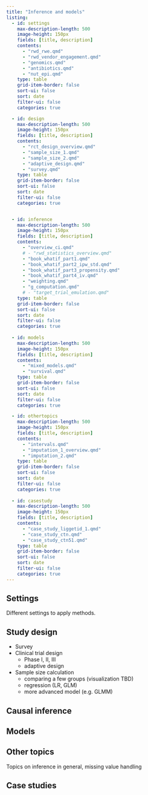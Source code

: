 ```yaml
---
title: "Inference and models"
listing:
  - id: settings
    max-description-length: 500
    image-height: 150px
    fields: [title, description]
    contents: 
      - "rwd_rwe.qmd"
      - "rwd_vendor_engagement.qmd"
      - "genomics.qmd"
      - "antibiotics.qmd"
      - "nut_epi.qmd"
    type: table
    grid-item-border: false
    sort-ui: false
    sort: date
    filter-ui: false
    categories: true

  - id: design
    max-description-length: 500
    image-height: 150px
    fields: [title, description]
    contents: 
      - "rct_design_overview.qmd"
      - "sample_size_1.qmd"
      - "sample_size_2.qmd"
      - "adaptive_design.qmd"
      - "survey.qmd"
    type: table
    grid-item-border: false
    sort-ui: false
    sort: date
    filter-ui: false
    categories: true


  - id: inference
    max-description-length: 500
    image-height: 150px
    fields: [title, description]
    contents: 
      - "overview_ci.qmd"
      # - "rwd_statistics_overview.qmd"
      - "book_whatif_part1.qmd"
      - "book_whatif_part2_ipw_std.qmd"
      - "book_whatif_part3_propensity.qmd"
      - "book_whatif_part4_iv.qmd"
      - "weighting.qmd"
      - "g_computation.qmd"
      # - "target_trial_emulation.qmd"
    type: table
    grid-item-border: false
    sort-ui: false
    sort: date
    filter-ui: false
    categories: true
    
  - id: models
    max-description-length: 500
    image-height: 150px
    fields: [title, description]
    contents: 
      - "mixed_models.qmd"
      - "survival.qmd"
    type: table
    grid-item-border: false
    sort-ui: false
    sort: date
    filter-ui: false
    categories: true    

  - id: othertopics
    max-description-length: 500
    image-height: 150px
    fields: [title, description]
    contents: 
      - "intervals.qmd"
      - "imputation_1_overview.qmd"
      - "imputation_2.qmd"
    type: table
    grid-item-border: false
    sort-ui: false
    sort: date
    filter-ui: false
    categories: true    
    
  - id: casestudy
    max-description-length: 500
    image-height: 150px
    fields: [title, description]
    contents: 
      - "case_study_liggetid_1.qmd"
      - "case_study_ctn.qmd"
      - "case_study_ctn51.qmd"
    type: table
    grid-item-border: false
    sort-ui: false
    sort: date
    filter-ui: false
    categories: true  
---
```


## Settings

Different settings to apply methods.

::: {#settings}
:::

## Study design

* Survey
* Clinical trial design
  * Phase I, II, III
  * adaptive design
* Sample size calculation
  * comparing a few groups (visualization TBD)
  * regression (LR, GLM)
  * more advanced model (e.g. GLMM)


::: {#design}
:::


## Causal inference


::: {#inference}
:::



## Models

::: {#models}
:::


## Other topics

Topics on inference in general, missing value handling

::: {#othertopics}
:::


## Case studies

::: {#casestudy}
:::

